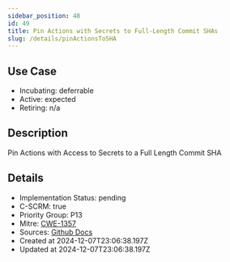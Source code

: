 ```yaml
---
sidebar_position: 48
id: 49
title: Pin Actions with Secrets to Full-Length Commit SHAs
slug: /details/pinActionsToSHA
---
```


## Use Case
<!-- LEVELS:START -->
- Incubating: deferrable
- Active: expected
- Retiring: n/a
<!-- LEVELS:END -->

<!-- DESCRIPTION:START -->
## Description
Pin Actions with Access to Secrets to a Full Length Commit SHA
<!-- DESCRIPTION:END -->

<!-- DETAILS:START -->
## Details
- Implementation Status: pending
- C-SCRM: true
- Priority Group: P13
- Mitre: [CWE-1357](https://cwe.mitre.org/data/definitions/1357.html)
- Sources: [Github Docs](https://securitylab.github.com/research/github-actions-building-blocks/)
- Created at 2024-12-07T23:06:38.197Z
- Updated at 2024-12-07T23:06:38.197Z
<!-- DETAILS:END -->
